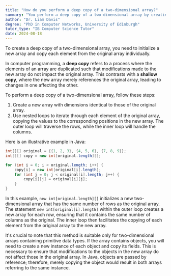 ```yaml
---
title: "How do you perform a deep copy of a two-dimensional array?"
summary: "You perform a deep copy of a two-dimensional array by creating a new array and copying each element from the original array individually."
author: "Dr. Liam Davis"
degree: "PhD in Computer Networks, University of Edinburgh"
tutor_type: "IB Computer Science Tutor"
date: 2024-08-18
---
```


To create a deep copy of a two-dimensional array, you need to initialize a new array and copy each element from the original array individually. 

In computer programming, a **deep copy** refers to a process where the elements of an array are duplicated such that modifications made to the new array do not impact the original array. This contrasts with a **shallow copy**, where the new array merely references the original array, leading to changes in one affecting the other.

To perform a deep copy of a two-dimensional array, follow these steps:

1. Create a new array with dimensions identical to those of the original array.
2. Use nested loops to iterate through each element of the original array, copying the values to the corresponding positions in the new array. The outer loop will traverse the rows, while the inner loop will handle the columns.

Here is an illustrative example in Java:

```java
int[][] original = {{1, 2, 3}, {4, 5, 6}, {7, 8, 9}};
int[][] copy = new int[original.length][];

for (int i = 0; i < original.length; i++) {
    copy[i] = new int[original[i].length];
    for (int j = 0; j < original[i].length; j++) {
        copy[i][j] = original[i][j];
    }
}
```

In this example, `new int[original.length][]` initializes a new two-dimensional array that has the same number of rows as the original array. The statement `new int[original[i].length]` within the outer loop creates a new array for each row, ensuring that it contains the same number of columns as the original. The inner loop then facilitates the copying of each element from the original array to the new array.

It's crucial to note that this method is suitable only for two-dimensional arrays containing primitive data types. If the array contains objects, you will need to create a new instance of each object and copy its fields. This is necessary to ensure that modifications to the objects in the new array do not affect those in the original array. In Java, objects are passed by reference; therefore, merely copying the object would result in both arrays referring to the same instance.
    